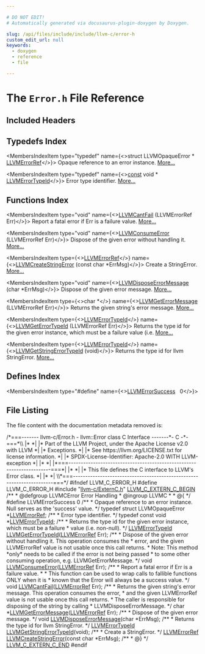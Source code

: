```yaml
---

# DO NOT EDIT!
# Automatically generated via docusaurus-plugin-doxygen by Doxygen.

slug: /api/files/include/include/llvm-c/error-h
custom_edit_url: null
keywords:
  - doxygen
  - reference
  - file

---
```





# The `Error.h` File Reference

<DoxygenPage pluginConfig={pluginConfig}>



## Included Headers

<IncludesList>
<IncludesListItem
  filePath="llvm-c/ExternC.h"
  permalink="/docs/api/files/include/include/llvm-c/externc-h"
  isLocal="true" />
</IncludesList>

## Typedefs Index

<MembersIndex>

<MembersIndexItem
  type="typedef"
  name={<>struct LLVMOpaqueError &#42; <a href="/docs/api/groups/llvmcerror/#gad81d81a316ef38888533a24b786a6605">LLVMErrorRef</a></>}>
Opaque reference to an error instance. <a href="/docs/api/groups/llvmcerror/#gad81d81a316ef38888533a24b786a6605">More...</a>
</MembersIndexItem>

<MembersIndexItem
  type="typedef"
  name={<><a href="/docs/api/files/lib/lib/target/lib/target/aarch64/aarch64promoteconstant-cpp/#a90f8350fecae261c25be85d38b451bff">const</a> void &#42; <a href="/docs/api/groups/llvmcerror/#gabf3930c1476f60f432d79776858039f6">LLVMErrorTypeId</a></>}>
Error type identifier. <a href="/docs/api/groups/llvmcerror/#gabf3930c1476f60f432d79776858039f6">More...</a>
</MembersIndexItem>

</MembersIndex>

## Functions Index

<MembersIndex>

<MembersIndexItem
  type="void"
  name={<><a href="/docs/api/groups/llvmcerror/#ga946eaac2a6fc0b492ffc6e59545c4378">LLVMCantFail</a> (LLVMErrorRef Err)</>}>
Report a fatal error if Err is a failure value. <a href="/docs/api/groups/llvmcerror/#ga946eaac2a6fc0b492ffc6e59545c4378">More...</a>
</MembersIndexItem>

<MembersIndexItem
  type="void"
  name={<><a href="/docs/api/groups/llvmcerror/#gafa975b13e476c457d93779475f960540">LLVMConsumeError</a> (LLVMErrorRef Err)</>}>
Dispose of the given error without handling it. <a href="/docs/api/groups/llvmcerror/#gafa975b13e476c457d93779475f960540">More...</a>
</MembersIndexItem>

<MembersIndexItem
  type={<><a href="/docs/api/groups/llvmcerror/#gad81d81a316ef38888533a24b786a6605">LLVMErrorRef</a></>}
  name={<><a href="/docs/api/groups/llvmcerror/#gaf49e4718877356aa8d4e88ed8b652668">LLVMCreateStringError</a> (const char &#42;ErrMsg)</>}>
Create a StringError. <a href="/docs/api/groups/llvmcerror/#gaf49e4718877356aa8d4e88ed8b652668">More...</a>
</MembersIndexItem>

<MembersIndexItem
  type="void"
  name={<><a href="/docs/api/groups/llvmcerror/#ga68cbd8d8b7b1a6819f3a7fab9c1e777c">LLVMDisposeErrorMessage</a> (char &#42;ErrMsg)</>}>
Dispose of the given error message. <a href="/docs/api/groups/llvmcerror/#ga68cbd8d8b7b1a6819f3a7fab9c1e777c">More...</a>
</MembersIndexItem>

<MembersIndexItem
  type={<>char &#42;</>}
  name={<><a href="/docs/api/groups/llvmcerror/#ga089f52c976405b1df7daa6718bbed82a">LLVMGetErrorMessage</a> (LLVMErrorRef Err)</>}>
Returns the given string&#39;s error message. <a href="/docs/api/groups/llvmcerror/#ga089f52c976405b1df7daa6718bbed82a">More...</a>
</MembersIndexItem>

<MembersIndexItem
  type={<><a href="/docs/api/groups/llvmcerror/#gabf3930c1476f60f432d79776858039f6">LLVMErrorTypeId</a></>}
  name={<><a href="/docs/api/groups/llvmcerror/#ga2847de0d8da92d7f217dad48c14fee23">LLVMGetErrorTypeId</a> (LLVMErrorRef Err)</>}>
Returns the type id for the given error instance, which must be a failure value (i.e. <a href="/docs/api/groups/llvmcerror/#ga2847de0d8da92d7f217dad48c14fee23">More...</a>
</MembersIndexItem>

<MembersIndexItem
  type={<><a href="/docs/api/groups/llvmcerror/#gabf3930c1476f60f432d79776858039f6">LLVMErrorTypeId</a></>}
  name={<><a href="/docs/api/groups/llvmcerror/#ga4a05289ff7e0e3ad3ae432894a40c2f3">LLVMGetStringErrorTypeId</a> (void)</>}>
Returns the type id for llvm StringError. <a href="/docs/api/groups/llvmcerror/#ga4a05289ff7e0e3ad3ae432894a40c2f3">More...</a>
</MembersIndexItem>

</MembersIndex>

## Defines Index

<MembersIndex>

<MembersIndexItem
  type="#define"
  name={<><a href="/docs/api/groups/llvmcerror/#ga7073a9a5281337ab9bc306eeb567dd48">LLVMErrorSuccess</a>&nbsp;&nbsp;&nbsp;0</>}>
</MembersIndexItem>

</MembersIndex>


## File Listing

The file content with the documentation metadata removed is:

<ProgramListing>

<Link id="l00001" /><CodeLine lineNumber="1"><Highlight kind="comment">/&#42;===------- llvm-c/Error.h - llvm::Error class C Interface -------&#42;- C -&#42;-===&#42;\\</Highlight></CodeLine>
<Link id="l00002" /><CodeLine lineNumber="2"><Highlight kind="comment">|&#42;                                                                            &#42;|</Highlight></CodeLine>
<Link id="l00003" /><CodeLine lineNumber="3"><Highlight kind="comment">|&#42; Part of the LLVM Project, under the Apache License v2.0 with LLVM          &#42;|</Highlight></CodeLine>
<Link id="l00004" /><CodeLine lineNumber="4"><Highlight kind="comment">|&#42; Exceptions.                                                                &#42;|</Highlight></CodeLine>
<Link id="l00005" /><CodeLine lineNumber="5"><Highlight kind="comment">|&#42; See https://llvm.org/LICENSE.txt for license information.                  &#42;|</Highlight></CodeLine>
<Link id="l00006" /><CodeLine lineNumber="6"><Highlight kind="comment">|&#42; SPDX-License-Identifier: Apache-2.0 WITH LLVM-exception                    &#42;|</Highlight></CodeLine>
<Link id="l00007" /><CodeLine lineNumber="7"><Highlight kind="comment">|&#42;                                                                            &#42;|</Highlight></CodeLine>
<Link id="l00008" /><CodeLine lineNumber="8"><Highlight kind="comment">|&#42;===----------------------------------------------------------------------===&#42;|</Highlight></CodeLine>
<Link id="l00009" /><CodeLine lineNumber="9"><Highlight kind="comment">|&#42;                                                                            &#42;|</Highlight></CodeLine>
<Link id="l00010" /><CodeLine lineNumber="10"><Highlight kind="comment">|&#42; This file defines the C interface to LLVM&#39;s Error class.                   &#42;|</Highlight></CodeLine>
<Link id="l00011" /><CodeLine lineNumber="11"><Highlight kind="comment">|&#42;                                                                            &#42;|</Highlight></CodeLine>
<Link id="l00012" /><CodeLine lineNumber="12"><Highlight kind="comment">\\&#42;===----------------------------------------------------------------------===&#42;/</Highlight><Highlight kind="normal"></Highlight></CodeLine>
<Link id="l00013" /><CodeLine lineNumber="13"><Highlight kind="normal"></Highlight></CodeLine>
<Link id="l00014" /><CodeLine lineNumber="14"><Highlight kind="normal"></Highlight><Highlight kind="preprocessor">#ifndef LLVM&#95;C&#95;ERROR&#95;H</Highlight><Highlight kind="normal"></Highlight></CodeLine>
<Link id="l00015" /><CodeLine lineNumber="15"><Highlight kind="normal"></Highlight><Highlight kind="preprocessor">#define LLVM&#95;C&#95;ERROR&#95;H</Highlight><Highlight kind="normal"></Highlight></CodeLine>
<Link id="l00016" /><CodeLine lineNumber="16"><Highlight kind="normal"></Highlight></CodeLine>
<Link id="l00017" /><CodeLine lineNumber="17"><Highlight kind="normal"></Highlight><Highlight kind="preprocessor">#include &quot;<a href="/docs/api/files/include/include/llvm-c/externc-h">llvm-c/ExternC.h</a>&quot;</Highlight><Highlight kind="normal"></Highlight></CodeLine>
<Link id="l00018" /><CodeLine lineNumber="18"><Highlight kind="normal"></Highlight></CodeLine>
<Link id="l00019" /><CodeLine lineNumber="19"><Highlight kind="normal"><a href="/docs/api/files/include/include/llvm-c/externc-h/#a4789aaabaa5bf3b7a549171b47cc4d4a">LLVM&#95;C&#95;EXTERN&#95;C&#95;BEGIN</a></Highlight></CodeLine>
<Link id="l00020" /><CodeLine lineNumber="20"><Highlight kind="normal"></Highlight><Highlight kind="comment"></Highlight></CodeLine>
<Link id="l00021" /><CodeLine lineNumber="21"><Highlight kind="comment">/&#42;&#42;</Highlight></CodeLine>
<Link id="l00022" /><CodeLine lineNumber="22"><Highlight kind="comment"> &#42; @defgroup LLVMCError Error Handling</Highlight></CodeLine>
<Link id="l00023" /><CodeLine lineNumber="23"><Highlight kind="comment"> &#42; @ingroup LLVMC</Highlight></CodeLine>
<Link id="l00024" /><CodeLine lineNumber="24"><Highlight kind="comment"> &#42;</Highlight></CodeLine>
<Link id="l00025" /><CodeLine lineNumber="25"><Highlight kind="comment"> &#42; @&#123;</Highlight></CodeLine>
<Link id="l00026" /><CodeLine lineNumber="26"><Highlight kind="comment"> &#42;/</Highlight><Highlight kind="normal"></Highlight></CodeLine>
<Link id="l00027" /><CodeLine lineNumber="27"><Highlight kind="normal"></Highlight></CodeLine>
<Link id="l00028" /><CodeLine lineNumber="28" lineLink="/docs/api/groups/llvmcerror/#ga7073a9a5281337ab9bc306eeb567dd48"><Highlight kind="normal"></Highlight><Highlight kind="preprocessor">#define LLVMErrorSuccess 0</Highlight><Highlight kind="normal"></Highlight></CodeLine>
<Link id="l00029" /><CodeLine lineNumber="29"><Highlight kind="normal"></Highlight><Highlight kind="comment"></Highlight></CodeLine>
<Link id="l00030" /><CodeLine lineNumber="30"><Highlight kind="comment">/&#42;&#42;</Highlight></CodeLine>
<Link id="l00031" /><CodeLine lineNumber="31"><Highlight kind="comment"> &#42; Opaque reference to an error instance. Null serves as the &#39;success&#39; value.</Highlight></CodeLine>
<Link id="l00032" /><CodeLine lineNumber="32"><Highlight kind="comment"> &#42;/</Highlight><Highlight kind="normal"></Highlight></CodeLine>
<Link id="l00033" /><CodeLine lineNumber="33" lineLink="/docs/api/groups/llvmcerror/#gad81d81a316ef38888533a24b786a6605"><Highlight kind="normal"></Highlight><Highlight kind="keyword">typedef</Highlight><Highlight kind="normal"> </Highlight><Highlight kind="keyword">struct </Highlight><Highlight kind="normal">LLVMOpaqueError &#42;<a href="/docs/api/groups/llvmcerror/#gad81d81a316ef38888533a24b786a6605">LLVMErrorRef</a>;</Highlight></CodeLine>
<Link id="l00034" /><CodeLine lineNumber="34"><Highlight kind="normal"></Highlight><Highlight kind="comment"></Highlight></CodeLine>
<Link id="l00035" /><CodeLine lineNumber="35"><Highlight kind="comment">/&#42;&#42;</Highlight></CodeLine>
<Link id="l00036" /><CodeLine lineNumber="36"><Highlight kind="comment"> &#42; Error type identifier.</Highlight></CodeLine>
<Link id="l00037" /><CodeLine lineNumber="37"><Highlight kind="comment"> &#42;/</Highlight><Highlight kind="normal"></Highlight></CodeLine>
<Link id="l00038" /><CodeLine lineNumber="38" lineLink="/docs/api/groups/llvmcerror/#gabf3930c1476f60f432d79776858039f6"><Highlight kind="normal"></Highlight><Highlight kind="keyword">typedef</Highlight><Highlight kind="normal"> </Highlight><Highlight kind="keyword">const</Highlight><Highlight kind="normal"> </Highlight><Highlight kind="keywordtype">void</Highlight><Highlight kind="normal"> &#42;<a href="/docs/api/groups/llvmcerror/#gabf3930c1476f60f432d79776858039f6">LLVMErrorTypeId</a>;</Highlight></CodeLine>
<Link id="l00039" /><CodeLine lineNumber="39"><Highlight kind="normal"></Highlight><Highlight kind="comment"></Highlight></CodeLine>
<Link id="l00040" /><CodeLine lineNumber="40"><Highlight kind="comment">/&#42;&#42;</Highlight></CodeLine>
<Link id="l00041" /><CodeLine lineNumber="41"><Highlight kind="comment"> &#42; Returns the type id for the given error instance, which must be a failure</Highlight></CodeLine>
<Link id="l00042" /><CodeLine lineNumber="42"><Highlight kind="comment"> &#42; value (i.e. non-null).</Highlight></CodeLine>
<Link id="l00043" /><CodeLine lineNumber="43"><Highlight kind="comment"> &#42;/</Highlight><Highlight kind="normal"></Highlight></CodeLine>
<Link id="l00044" /><CodeLine lineNumber="44"><Highlight kind="normal"><a href="/docs/api/groups/llvmcerror/#gabf3930c1476f60f432d79776858039f6">LLVMErrorTypeId</a> <a href="/docs/api/groups/llvmcerror/#ga2847de0d8da92d7f217dad48c14fee23">LLVMGetErrorTypeId</a>(<a href="/docs/api/groups/llvmcerror/#gad81d81a316ef38888533a24b786a6605">LLVMErrorRef</a> Err);</Highlight></CodeLine>
<Link id="l00045" /><CodeLine lineNumber="45"><Highlight kind="normal"></Highlight><Highlight kind="comment"></Highlight></CodeLine>
<Link id="l00046" /><CodeLine lineNumber="46"><Highlight kind="comment">/&#42;&#42;</Highlight></CodeLine>
<Link id="l00047" /><CodeLine lineNumber="47"><Highlight kind="comment"> &#42; Dispose of the given error without handling it. This operation consumes the</Highlight></CodeLine>
<Link id="l00048" /><CodeLine lineNumber="48"><Highlight kind="comment"> &#42; error, and the given LLVMErrorRef value is not usable once this call returns.</Highlight></CodeLine>
<Link id="l00049" /><CodeLine lineNumber="49"><Highlight kind="comment"> &#42; Note: This method &#42;only&#42; needs to be called if the error is not being passed</Highlight></CodeLine>
<Link id="l00050" /><CodeLine lineNumber="50"><Highlight kind="comment"> &#42; to some other consuming operation, e.g. LLVMGetErrorMessage.</Highlight></CodeLine>
<Link id="l00051" /><CodeLine lineNumber="51"><Highlight kind="comment"> &#42;/</Highlight><Highlight kind="normal"></Highlight></CodeLine>
<Link id="l00052" /><CodeLine lineNumber="52"><Highlight kind="normal"></Highlight><Highlight kind="keywordtype">void</Highlight><Highlight kind="normal"> <a href="/docs/api/groups/llvmcerror/#gafa975b13e476c457d93779475f960540">LLVMConsumeError</a>(<a href="/docs/api/groups/llvmcerror/#gad81d81a316ef38888533a24b786a6605">LLVMErrorRef</a> Err);</Highlight></CodeLine>
<Link id="l00053" /><CodeLine lineNumber="53"><Highlight kind="normal"></Highlight><Highlight kind="comment"></Highlight></CodeLine>
<Link id="l00054" /><CodeLine lineNumber="54"><Highlight kind="comment">/&#42;&#42;</Highlight></CodeLine>
<Link id="l00055" /><CodeLine lineNumber="55"><Highlight kind="comment"> &#42; Report a fatal error if Err is a failure value.</Highlight></CodeLine>
<Link id="l00056" /><CodeLine lineNumber="56"><Highlight kind="comment"> &#42;</Highlight></CodeLine>
<Link id="l00057" /><CodeLine lineNumber="57"><Highlight kind="comment"> &#42; This function can be used to wrap calls to fallible functions ONLY when it is</Highlight></CodeLine>
<Link id="l00058" /><CodeLine lineNumber="58"><Highlight kind="comment"> &#42; known that the Error will always be a success value.</Highlight></CodeLine>
<Link id="l00059" /><CodeLine lineNumber="59"><Highlight kind="comment"> &#42;/</Highlight><Highlight kind="normal"></Highlight></CodeLine>
<Link id="l00060" /><CodeLine lineNumber="60"><Highlight kind="normal"></Highlight><Highlight kind="keywordtype">void</Highlight><Highlight kind="normal"> <a href="/docs/api/groups/llvmcerror/#ga946eaac2a6fc0b492ffc6e59545c4378">LLVMCantFail</a>(<a href="/docs/api/groups/llvmcerror/#gad81d81a316ef38888533a24b786a6605">LLVMErrorRef</a> Err);</Highlight></CodeLine>
<Link id="l00061" /><CodeLine lineNumber="61"><Highlight kind="normal"></Highlight><Highlight kind="comment"></Highlight></CodeLine>
<Link id="l00062" /><CodeLine lineNumber="62"><Highlight kind="comment">/&#42;&#42;</Highlight></CodeLine>
<Link id="l00063" /><CodeLine lineNumber="63"><Highlight kind="comment"> &#42; Returns the given string&#39;s error message. This operation consumes the error,</Highlight></CodeLine>
<Link id="l00064" /><CodeLine lineNumber="64"><Highlight kind="comment"> &#42; and the given LLVMErrorRef value is not usable once this call returns.</Highlight></CodeLine>
<Link id="l00065" /><CodeLine lineNumber="65"><Highlight kind="comment"> &#42; The caller is responsible for disposing of the string by calling</Highlight></CodeLine>
<Link id="l00066" /><CodeLine lineNumber="66"><Highlight kind="comment"> &#42; LLVMDisposeErrorMessage.</Highlight></CodeLine>
<Link id="l00067" /><CodeLine lineNumber="67"><Highlight kind="comment"> &#42;/</Highlight><Highlight kind="normal"></Highlight></CodeLine>
<Link id="l00068" /><CodeLine lineNumber="68"><Highlight kind="normal"></Highlight><Highlight kind="keywordtype">char</Highlight><Highlight kind="normal"> &#42;<a href="/docs/api/groups/llvmcerror/#ga089f52c976405b1df7daa6718bbed82a">LLVMGetErrorMessage</a>(<a href="/docs/api/groups/llvmcerror/#gad81d81a316ef38888533a24b786a6605">LLVMErrorRef</a> Err);</Highlight></CodeLine>
<Link id="l00069" /><CodeLine lineNumber="69"><Highlight kind="normal"></Highlight><Highlight kind="comment"></Highlight></CodeLine>
<Link id="l00070" /><CodeLine lineNumber="70"><Highlight kind="comment">/&#42;&#42;</Highlight></CodeLine>
<Link id="l00071" /><CodeLine lineNumber="71"><Highlight kind="comment"> &#42; Dispose of the given error message.</Highlight></CodeLine>
<Link id="l00072" /><CodeLine lineNumber="72"><Highlight kind="comment"> &#42;/</Highlight><Highlight kind="normal"></Highlight></CodeLine>
<Link id="l00073" /><CodeLine lineNumber="73"><Highlight kind="normal"></Highlight><Highlight kind="keywordtype">void</Highlight><Highlight kind="normal"> <a href="/docs/api/groups/llvmcerror/#ga68cbd8d8b7b1a6819f3a7fab9c1e777c">LLVMDisposeErrorMessage</a>(</Highlight><Highlight kind="keywordtype">char</Highlight><Highlight kind="normal"> &#42;ErrMsg);</Highlight></CodeLine>
<Link id="l00074" /><CodeLine lineNumber="74"><Highlight kind="normal"></Highlight><Highlight kind="comment"></Highlight></CodeLine>
<Link id="l00075" /><CodeLine lineNumber="75"><Highlight kind="comment">/&#42;&#42;</Highlight></CodeLine>
<Link id="l00076" /><CodeLine lineNumber="76"><Highlight kind="comment"> &#42; Returns the type id for llvm StringError.</Highlight></CodeLine>
<Link id="l00077" /><CodeLine lineNumber="77"><Highlight kind="comment"> &#42;/</Highlight><Highlight kind="normal"></Highlight></CodeLine>
<Link id="l00078" /><CodeLine lineNumber="78"><Highlight kind="normal"><a href="/docs/api/groups/llvmcerror/#gabf3930c1476f60f432d79776858039f6">LLVMErrorTypeId</a> <a href="/docs/api/groups/llvmcerror/#ga4a05289ff7e0e3ad3ae432894a40c2f3">LLVMGetStringErrorTypeId</a>(</Highlight><Highlight kind="keywordtype">void</Highlight><Highlight kind="normal">);</Highlight></CodeLine>
<Link id="l00079" /><CodeLine lineNumber="79"><Highlight kind="normal"></Highlight><Highlight kind="comment"></Highlight></CodeLine>
<Link id="l00080" /><CodeLine lineNumber="80"><Highlight kind="comment">/&#42;&#42;</Highlight></CodeLine>
<Link id="l00081" /><CodeLine lineNumber="81"><Highlight kind="comment"> &#42; Create a StringError.</Highlight></CodeLine>
<Link id="l00082" /><CodeLine lineNumber="82"><Highlight kind="comment"> &#42;/</Highlight><Highlight kind="normal"></Highlight></CodeLine>
<Link id="l00083" /><CodeLine lineNumber="83"><Highlight kind="normal"><a href="/docs/api/groups/llvmcerror/#gad81d81a316ef38888533a24b786a6605">LLVMErrorRef</a> <a href="/docs/api/groups/llvmcerror/#gaf49e4718877356aa8d4e88ed8b652668">LLVMCreateStringError</a>(</Highlight><Highlight kind="keyword">const</Highlight><Highlight kind="normal"> </Highlight><Highlight kind="keywordtype">char</Highlight><Highlight kind="normal"> &#42;ErrMsg);</Highlight></CodeLine>
<Link id="l00084" /><CodeLine lineNumber="84"><Highlight kind="normal"></Highlight><Highlight kind="comment"></Highlight></CodeLine>
<Link id="l00085" /><CodeLine lineNumber="85"><Highlight kind="comment">/&#42;&#42;</Highlight></CodeLine>
<Link id="l00086" /><CodeLine lineNumber="86"><Highlight kind="comment"> &#42; @&#125;</Highlight></CodeLine>
<Link id="l00087" /><CodeLine lineNumber="87"><Highlight kind="comment"> &#42;/</Highlight><Highlight kind="normal"></Highlight></CodeLine>
<Link id="l00088" /><CodeLine lineNumber="88"><Highlight kind="normal"></Highlight></CodeLine>
<Link id="l00089" /><CodeLine lineNumber="89"><Highlight kind="normal"><a href="/docs/api/files/include/include/llvm-c/externc-h/#ae016a3733553fe3990c8dfcec10d9d3a">LLVM&#95;C&#95;EXTERN&#95;C&#95;END</a></Highlight></CodeLine>
<Link id="l00090" /><CodeLine lineNumber="90"><Highlight kind="normal"></Highlight></CodeLine>
<Link id="l00091" /><CodeLine lineNumber="91"><Highlight kind="normal"></Highlight><Highlight kind="preprocessor">#endif</Highlight></CodeLine>

</ProgramListing>

</DoxygenPage>
